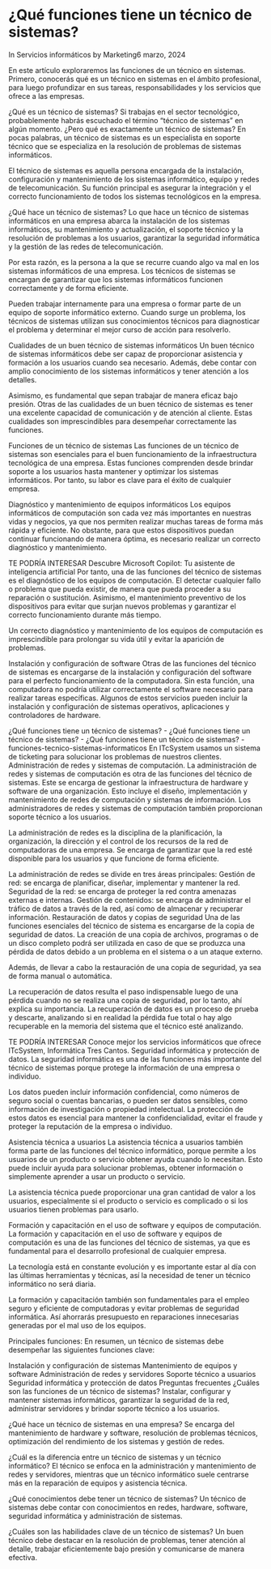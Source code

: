 # ¿Qué funciones tiene un técnico de sistemas?
In Servicios informáticos by Marketing6 marzo, 2024

En este artículo exploraremos las funciones de un técnico en sistemas. Primero, conocerás qué es un técnico en sistemas en el ámbito profesional, para luego profundizar en sus tareas, responsabilidades y los servicios que ofrece a las empresas.

¿Qué es un técnico de sistemas?
Si trabajas en el sector tecnológico, probablemente habrás escuchado el término “técnico de sistemas” en algún momento. ¿Pero qué es exactamente un técnico de sistemas? En pocas palabras, un técnico de sistemas es un especialista en soporte técnico que se especializa en la resolución de problemas de sistemas informáticos.

El técnico de sistemas es aquella persona encargada de la instalación, configuración y mantenimiento de los sistemas informático, equipo y redes de telecomunicación. Su función principal es asegurar la integración y el correcto funcionamiento de todos los sistemas tecnológicos en la empresa. 

¿Qué hace un técnico de sistemas?
Lo que hace un técnico de sistemas informáticos en una empresa abarca la instalación de los sistemas informáticos, su mantenimiento y actualización, el soporte técnico y la resolución de problemas a los usuarios, garantizar la seguridad informática y la gestión de las redes de telecomunicación. 

Por esta razón, es la persona a la que se recurre cuando algo va mal en los sistemas informáticos de una empresa. Los técnicos de sistemas se encargan de garantizar que los sistemas informáticos funcionen correctamente y de forma eficiente.

Pueden trabajar internamente para una empresa o formar parte de un equipo de soporte informático externo. Cuando surge un problema, los técnicos de sistemas utilizan sus conocimientos técnicos para diagnosticar el problema y determinar el mejor curso de acción para resolverlo.

Cualidades de un buen técnico de sistemas informáticos
Un buen técnico de sistemas informáticos debe ser capaz de proporcionar asistencia y formación a los usuarios cuando sea necesario. Además, debe contar con amplio conocimiento de los sistemas informáticos y tener atención a los detalles.

Asimismo, es fundamental que sepan trabajar de manera eficaz bajo presión. Otras de las cualidades de un buen técnico de sistemas es tener una excelente capacidad de comunicación y de atención al cliente. Estas cualidades son imprescindibles para desempeñar correctamente las funciones.

Funciones de un técnico de sistemas
Las funciones de un técnico de sistemas son esenciales para el buen funcionamiento de la infraestructura tecnológica de una empresa. Estas funciones comprenden desde brindar soporte a los usuarios hasta mantener y optimizar los sistemas informáticos. Por tanto, su labor es clave para el éxito de cualquier empresa.

Diagnóstico y mantenimiento de equipos informáticos
Los equipos informáticos de computación son cada vez más importantes en nuestras vidas y negocios, ya que nos permiten realizar muchas tareas de forma más rápida y eficiente. No obstante, para que estos dispositivos puedan continuar funcionando de manera óptima, es necesario realizar un correcto diagnóstico y mantenimiento.

TE PODRÍA INTERESAR  Descubre Microsoft Copilot: Tu asistente de inteligencia artificial 
Por tanto, una de las funciones del técnico de sistemas es el diagnóstico de los equipos de computación. El detectar cualquier fallo o problema que pueda existir, de manera que pueda proceder a su reparación o sustitución. Asimismo, el mantenimiento preventivo de los dispositivos para evitar que surjan nuevos problemas y garantizar el correcto funcionamiento durante más tiempo.

Un correcto diagnóstico y mantenimiento de los equipos de computación es imprescindible para prolongar su vida útil y evitar la aparición de problemas.

Instalación y configuración de software
Otras de las funciones del técnico de sistemas es encargarse de la instalación y configuración del software para el perfecto funcionamiento de la computadora. Sin esta función, una computadora no podría utilizar correctamente el software necesario para realizar tareas específicas. Algunos de estos servicios pueden incluir la instalación y configuración de sistemas operativos, aplicaciones y controladores de hardware.

¿Qué funciones tiene un técnico de sistemas? - ¿Qué funciones tiene un técnico de sistemas? - ¿Qué funciones tiene un técnico de sistemas? - funciones-tecnico-sistemas-informaticos
En ITcSystem usamos un sistema de ticketing para solucionar los problemas de nuestros clientes.
Administración de redes y sistemas de computación.
La administración de redes y sistemas de computación es otra de las funciones del técnico de sistemas. Este se encarga de gestionar la infraestructura de hardware y software de una organización. Esto incluye el diseño, implementación y mantenimiento de redes de computación y sistemas de información. Los administradores de redes y sistemas de computación también proporcionan soporte técnico a los usuarios.

La administración de redes es la disciplina de la planificación, la organización, la dirección y el control de los recursos de la red de computadoras de una empresa. Se encarga de garantizar que la red esté disponible para los usuarios y que funcione de forma eficiente.

La administración de redes se divide en tres áreas principales:
Gestión de red: se encarga de planificar, diseñar, implementar y mantener la red.
Seguridad de la red: se encarga de proteger la red contra amenazas externas e internas.
Gestión de contenidos: se encarga de administrar el tráfico de datos a través de la red, así como de almacenar y recuperar información.
Restauración de datos y copias de seguridad
Una de las funciones esenciales del técnico de sistema es encargarse de la copia de seguridad de datos. La creación de una copia de archivos, programas o de un disco completo podrá ser utilizada en caso de que se produzca una pérdida de datos debido a un problema en el sistema o a un ataque externo. 

Además, de llevar a cabo la restauración de una copia de seguridad, ya sea de forma manual o automática.

La recuperación de datos resulta el paso indispensable luego de una pérdida cuando no se realiza una copia de seguridad, por lo tanto, ahí explica su importancia. La recuperación de datos es un proceso de prueba y descarte, analizando si en realidad la pérdida fue total o hay algo recuperable en la memoria del sistema que el técnico esté analizando.

TE PODRÍA INTERESAR  Conoce mejor los servicios informáticos que ofrece ITcSystem, Informática Tres Cantos.
Seguridad informática y protección de datos.
La seguridad informática es una de las funciones más importante del técnico de sistemas porque protege la información de una empresa o individuo.

Los datos pueden incluir información confidencial, como números de seguro social o cuentas bancarias, o pueden ser datos sensibles, como información de investigación o propiedad intelectual. La protección de estos datos es esencial para mantener la confidencialidad, evitar el fraude y proteger la reputación de la empresa o individuo.

Asistencia técnica a usuarios
La asistencia técnica a usuarios también forma parte de las funciones del técnico informático, porque permite a los usuarios de un producto o servicio obtener ayuda cuando lo necesitan. Esto puede incluir ayuda para solucionar problemas, obtener información o simplemente aprender a usar un producto o servicio.

La asistencia técnica puede proporcionar una gran cantidad de valor a los usuarios, especialmente si el producto o servicio es complicado o si los usuarios tienen problemas para usarlo.

Formación y capacitación en el uso de software y equipos de computación.
La formación y capacitación en el uso de software y equipos de computación es una de las funciones del técnico de sistemas, ya que es fundamental para el desarrollo profesional de cualquier empresa.

La tecnología está en constante evolución y es importante estar al día con las últimas herramientas y técnicas, así la necesidad de tener un técnico informático no será diaria.

La formación y capacitación también son fundamentales para el empleo seguro y eficiente de computadoras y evitar problemas de seguridad informática. Así ahorrarás presupuesto en reparaciones innecesarias generadas por el mal uso de los equipos.

Principales funciones: 
En resumen, un técnico de sistemas debe desempeñar las siguientes funciones clave:

Instalación y configuración de sistemas
Mantenimiento de equipos y software
Administración de redes y servidores
Soporte técnico a usuarios
Seguridad informática y protección de datos
Preguntas frecuentes
¿Cuáles son las funciones de un técnico de sistemas?
Instalar, configurar y mantener sistemas informáticos, garantizar la seguridad de la red, administrar servidores y brindar soporte técnico a los usuarios.

¿Qué hace un técnico de sistemas en una empresa?
Se encarga del mantenimiento de hardware y software, resolución de problemas técnicos, optimización del rendimiento de los sistemas y gestión de redes.

¿Cuál es la diferencia entre un técnico de sistemas y un técnico informático?
El técnico se enfoca en la administración y mantenimiento de redes y servidores, mientras que un técnico informático suele centrarse más en la reparación de equipos y asistencia técnica.

¿Qué conocimientos debe tener un técnico de sistemas?
Un técnico de sistemas debe contar con conocimientos en redes, hardware, software, seguridad informática y administración de sistemas.

¿Cuáles son las habilidades clave de un técnico de sistemas?
Un buen técnico debe destacar en la resolución de problemas, tener atención al detalle, trabajar eficientemente bajo presión y comunicarse de manera efectiva.